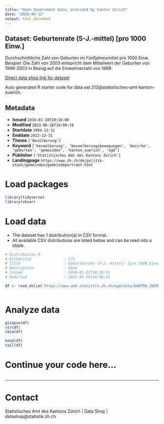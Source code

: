 ```yaml
---
title: "Open Government Data, provided by Canton Zurich"
date: "2024-04-12"
output: html_document
---
```


## Dataset: Geburtenrate (5-J.-mittel) [pro 1000 Einw.]

Durchschnittliche Zahl von Geburten im Fünfjahresmittel pro 1000 Einw. Beispiel: Die Zahl von 2003 entspricht dem Mittelwert der Geburten von 1999-2003 in Bezug auf die Einwohnerzahl von 1998

[Direct data shop link for dataset](https://www.zh.ch/de/politik-staat/statistik-daten/datenkatalog.html#/datasets/212@statistisches-amt-kanton-zuerich)

Auto generated R starter code for data set 212@statistisches-amt-kanton-zuerich.

## Metadata

- **Issued** `2016-01-20T20:16:00`
- **Modified** `2023-06-26T10:06:16`
- **Startdate** `1994-12-31`
- **Enddate** `2022-12-31`
- **Theme** `['Bevölkerung']`
- **Keyword** `['bevoelkerung', 'bevoelkerungsbewegungen', 'bezirke', 'geburten', 'gemeinden', 'kanton_zuerich', 'ogd']`
- **Publisher** `['Statistisches Amt des Kantons Zürich']`
- **Landingpage** `https://www.zh.ch/de/politik-staat/gemeinden/gemeindeportraet.html`


# Load packages

```r

library(tidyverse)
library(skimr)

```

# Load data

-   The dataset has 1 distribution(s) in CSV format.
-   All available CSV distributions are listed below and can be read into a tibble.

```r

# Distribution 0
# Ktzhdistid               : 175
# Title                    : Geburtenrate (5-J.-mittel) [pro 1000 Einw.]
# Description              : None
# Issued                   : 2016-01-21T16:30:35
# Modified                 : 2023-06-26T10:06:16

df <- read_delim('https://www.web.statistik.zh.ch/ogd/data/KANTON_ZUERICH_98.csv')



```

# Analyze data

```r

glimpse(df)
str(df)
skim(df)

head(df)
tail(df)

```

# Continue your code here...

```r

```

------------------------------------------------------------------------

# Contact

Statistisches Amt des Kantons Zürich | Data Shop | datashop@statistik.zh.ch
